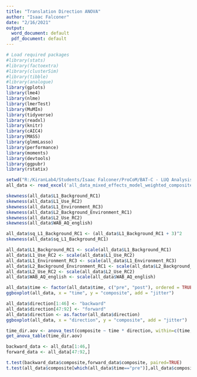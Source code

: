 ---
title: "Translation Direction ANOVA"
author: "Isaac Falconer"
date: "2/16/2021"
output:
  word_document: default
  pdf_document: default
---

```{r echo=FALSE, include=FALSE}
# Load required packages
#library(stats)
#library(factoextra)
#library(clusterSim)
#library(tibble)
#library(analogue)
library(gplots)
library(lme4)
library(nlme)
library(lmerTest)
library(MuMIn)
library(tidyverse)
library(readxl)
library(knitr)
library(cAIC4)
library(MASS)
library(glmmLasso)
library(performance)
library(moments)
library(devtools)
library(ggpubr)
library(rstatix)
```

```{r echo=FALSE}

setwd("R:/KiranLab4/Students/Isaac Falconer/ProCoM/BAT-C - LUQ Analysis/Analyses including older data/Mixed Effects Models")
all_data <- read_excel('all_data_mixed_effects_model_weighted_composite_pre_post.xlsx')

skewness(all_data$L1_Background_RC1)
skewness(all_data$L1_Use_RC2)
skewness(all_data$L1_Environment_RC3)
skewness(all_data$L2_Background_Environment_RC1)
skewness(all_data$L2_Use_RC2)
skewness(all_data$WAB_AQ_english)

all_data$sq_L1_Background_RC1 <- (all_data$L1_Background_RC1 + 3)^2
skewness(all_data$sq_L1_Background_RC1)

all_data$L1_Background_RC1 <- scale(all_data$L1_Background_RC1)
all_data$L1_Use_RC2 <- scale(all_data$L1_Use_RC2)
all_data$L1_Environment_RC3 <- scale(all_data$L1_Environment_RC3)
all_data$L2_Background_Environment_RC1 <- scale(all_data$L2_Background_Environment_RC1)
all_data$L2_Use_RC2 <- scale(all_data$L2_Use_RC2)
all_data$WAB_AQ_english <- scale(all_data$WAB_AQ_english)
```

```{r}
all_data$time <- factor(all_data$time, c("pre", "post"), ordered = TRUE)
ggboxplot(all_data, x = "time", y = "composite", add = "jitter")

all_data$direction[1:46] <- "backward"
all_data$direction[47:92] <- "forward"
all_data$direction <- as.factor(all_data$direction)
ggboxplot(all_data, x = "direction", y = "composite", add = "jitter")

```

```{r}

time_dir.aov <- anova_test(composite ~ time * direction, within=c(time, direction), data = all_data)
get_anova_table(time_dir.aov)

```

```{r}

backward_data <- all_data[1:46,]
forward_data <- all_data[47:92,]

t.test(backward_data$composite,forward_data$composite, paired=TRUE)
t.test(all_data$composite[which(all_data$time=="pre")],all_data$composite[which(all_data$time=="post")], paired=TRUE)
```